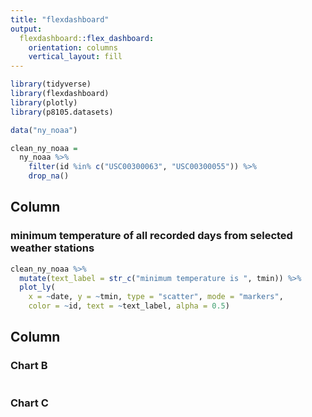 ```yaml
---
title: "flexdashboard"
output: 
  flexdashboard::flex_dashboard:
    orientation: columns
    vertical_layout: fill
---
```


```r
library(tidyverse)
library(flexdashboard)
library(plotly)
library(p8105.datasets)
```

```r
data("ny_noaa")

clean_ny_noaa = 
  ny_noaa %>% 
    filter(id %in% c("USC00300063", "USC00300055")) %>% 
    drop_na()
```

Column {data-width=650}
-----------------------------------------------------------------------

### minimum temperature of all recorded days from selected weather stations

```r
clean_ny_noaa %>%
  mutate(text_label = str_c("minimum temperature is ", tmin)) %>% 
  plot_ly(
    x = ~date, y = ~tmin, type = "scatter", mode = "markers",
    color = ~id, text = ~text_label, alpha = 0.5)
```

Column {data-width=350}
-----------------------------------------------------------------------

### Chart B

```r

```

### Chart C

```r

```

